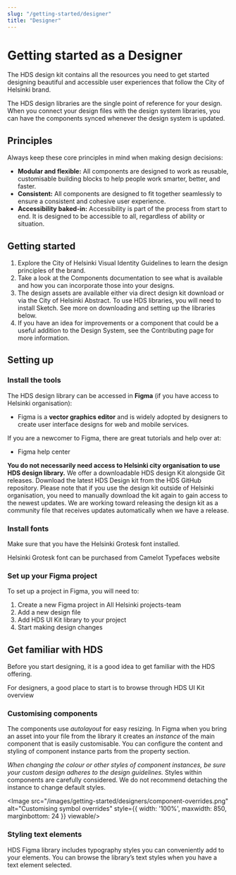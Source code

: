 ```yaml
---
slug: "/getting-started/designer"
title: "Designer"
---
```



# Getting started as a Designer

<LeadParagraph>  The HDS design kit contains all the resources you need to get started designing beautiful and accessible user experiences that follow the City of Helsinki brand.</LeadParagraph>

The HDS design libraries are the single point of reference for your design. When you connect your design files with the design system libraries, you can have the components synced whenever the design system is updated.

## Principles

Always keep these core principles in mind when making design decisions:
- **Modular and flexible:** All components are designed to work as reusable, customisable building blocks to help people work smarter, better, and faster.
- **Consistent:** All components are designed to fit together seamlessly to ensure a consistent and cohesive user experience.
- **Accessibility baked-in:** Accessibility is part of the process from start to end. It is designed to be accessible to all, regardless of ability or situation.

## Getting started
1. Explore the City of Helsinki <ExternalLink href="https://brand.hel.fi/">Visual Identity Guidelines</ExternalLink> to learn the design principles of the brand.
2. Take a look at the <InternalLink href="/components">Components documentation</InternalLink> to see what is available and how you can incorporate those into your designs.
3. The design assets are available either via direct design kit download or via the City of Helsinki Abstract. To use HDS libraries, you will need to install Sketch. See more on downloading and setting up the libraries below.
4. If you have an idea for improvements or a component that could be a useful addition to the Design System, see the <InternalLink href="/getting-started/contributing/how-to-contribute">Contributing</InternalLink> page for more information.

## Setting up

### Install the tools
The HDS design library can be accessed in **Figma** (if you have access to Helsinki organisation):
- <ExternalLink href="https://www.figma.com/">Figma</ExternalLink> is a <strong>vector graphics editor</strong> and is widely adopted by designers to create user interface designs for web and mobile services.

If you are a newcomer to Figma,  there are great tutorials and help over at: 

- <ExternalLink href="https://help.figma.com/hc/">Figma help center</ExternalLink>

**You do not necessarily need access to Helsinki city organisation to use HDS design library.** We offer a downloadable HDS design Kit alongside Git releases. <ExternalLink href="https://github.com/City-of-Helsinki/helsinki-design-system/releases/latest/download/hds-design-kit.zip">Download the latest HDS Design kit from the HDS GitHub repository</ExternalLink>. Please note that if you use the design kit outside of Helsinki organisation, you need to manually download the kit again to gain access to the newest updates. We are working toward releasing the design kit as a community file that receives updates automatically when we have a release.  


### Install fonts
Make sure that you have the <ExternalLink href="https://camelot-typefaces.com/helsinki-grotesk">Helsinki Grotesk font</ExternalLink> installed.

Helsinki Grotesk font can be purchased from <ExternalLink href="https://camelot-typefaces.com/helsinki-grotesk">Camelot Typefaces website</ExternalLink>

### Set up your Figma project
To set up a project in Figma, you will need to:

1. Create a new Figma project in All Helsinki projects-team
2. Add a new design file
3. Add HDS UI Kit library to your project
4. Start making design changes


## Get familiar with HDS
Before you start designing, it is a good idea to get familiar with the HDS offering.

For designers, a good place to start is to browse through <ExternalLink href="https://www.figma.com/file/Kxwg3R0zNRHj55nQqFu6VS/HDS-UI-Kit-v3?type=design&node-id=2688%3A137088&mode=design&t=JMnhoneDpxxvmQfg-1">HDS UI Kit overview</ExternalLink>


### Customising components
The components use _autolayout_ for easy resizing. In Figma when you bring an asset into your file from the library it creates an _instance_ of the main component that is easily customisable. You can configure the content and styling of component instance parts from the property section.

_When changing the colour or other styles of component instances, be sure your custom design adheres to the design guidelines._ Styles within components are carefully considered. We do not recommend detaching the instance to change default styles.

<Image src="/images/getting-started/designers/component-overrides.png" alt="Customising symbol overrides" style={{ width: '100%', maxwidth: 850, marginbottom: 24 }} viewable/>

### Styling text elements
HDS Figma library includes typography styles you can conveniently add to your elements. You can browse the library’s text styles when you have a text element selected.


